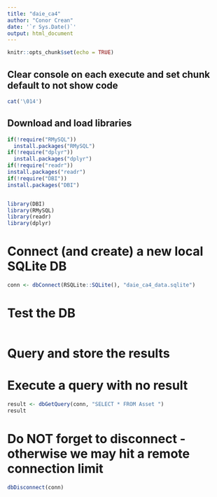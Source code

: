 ```yaml
---
title: "daie_ca4"
author: "Conor Crean"
date: '`r Sys.Date()`'
output: html_document
---
```


```r
knitr::opts_chunk$set(echo = TRUE)
```

## Clear console on each execute and set chunk default to not show code

```r

cat('\014')
```

## Download and load libraries

```r
if(!require("RMySQL"))
  install.packages("RMySQL")
if(!require("dplyr"))
  install.packages("dplyr")
if(!require("readr"))
install.packages("readr")
if(!require("DBI"))
install.packages("DBI")


library(DBI)
library(RMySQL)
library(readr)
library(dplyr)


```

# Connect (and create) a new local SQLite DB

```r

conn <- dbConnect(RSQLite::SQLite(), "daie_ca4_data.sqlite")


```

# Test the DB

```r





```

# Query and store the results

# Execute a query with no result

```r

result <- dbGetQuery(conn, "SELECT * FROM Asset ")
result

```

# Do NOT forget to disconnect - otherwise we may hit a remote connection limit

```r



dbDisconnect(conn)


```
